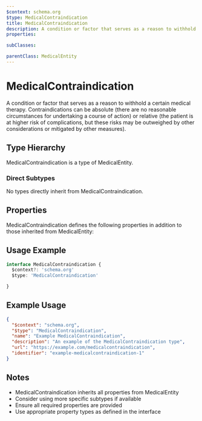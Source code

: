 ```yaml
---
$context: schema.org
$type: MedicalContraindication
title: MedicalContraindication
description: A condition or factor that serves as a reason to withhold a certain medical therapy. Contraindications can be absolute (there are no reasonable circumstances for undertaking a course of action) or relative (the patient is at higher risk of complications, but these risks may be outweighed by other considerations or mitigated by other measures).
properties:

subClasses:

parentClass: MedicalEntity
---
```


# MedicalContraindication

A condition or factor that serves as a reason to withhold a certain medical therapy. Contraindications can be absolute (there are no reasonable circumstances for undertaking a course of action) or relative (the patient is at higher risk of complications, but these risks may be outweighed by other considerations or mitigated by other measures).

## Type Hierarchy

MedicalContraindication is a type of MedicalEntity.

### Direct Subtypes

No types directly inherit from MedicalContraindication.

## Properties

MedicalContraindication defines the following properties in addition to those inherited from MedicalEntity:



## Usage Example

```typescript
interface MedicalContraindication {
  $context?: 'schema.org'
  $type: 'MedicalContraindication'

}
```

## Example Usage

```json
{
  "$context": "schema.org",
  "$type": "MedicalContraindication",
  "name": "Example MedicalContraindication",
  "description": "An example of the MedicalContraindication type",
  "url": "https://example.com/medicalcontraindication",
  "identifier": "example-medicalcontraindication-1"
}
```

## Notes

- MedicalContraindication inherits all properties from MedicalEntity
- Consider using more specific subtypes if available
- Ensure all required properties are provided
- Use appropriate property types as defined in the interface
